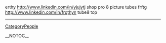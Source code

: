erthy http://www.linkedin.com/in/yjujytj shop pro 8 picture tubes frftg http://www.linkedin.com/in/frgthyn tube8 top
----
[[CategoryPeople]]

__NOTOC__